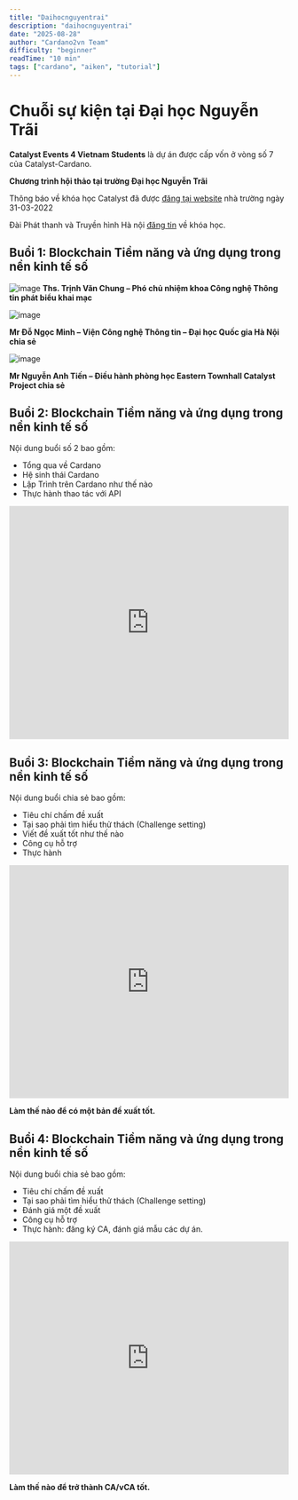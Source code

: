 ```yaml
---
title: "Daihocnguyentrai"
description: "daihocnguyentrai"
date: "2025-08-28"
author: "Cardano2vn Team"
difficulty: "beginner"
readTime: "10 min"
tags: ["cardano", "aiken", "tutorial"]
---
```


Chuỗi sự kiện tại Đại học Nguyễn Trãi
==========

**Catalyst Events 4 Vietnam Students** là dự án được cấp vốn ở vòng số 7 của Catalyst-Cardano.

**Chương trình hội thảo tại trường Đại học Nguyễn Trãi**

Thông báo về khóa học Catalyst đã được [đăng tại website](http://daihocnguyentrai.edu.vn/hoi-thao-blockchain-tiem-nang-va-ung-dung-trong-nen-kinh-te-so/?fbclid=IwAR18DERe5P4-_W_k7c8QQdwEwgLQTFXl28utTgksBSFrUaSc_FZLDmaiUwg ) nhà trường ngày 31-03-2022

Đài Phát thanh và Truyền hình Hà nội [đăng tin](https://hanoitv.vn/cong-nghe-doi-song-ung-dung-cong-nghe-de-khoi-nghiep-doi-moi-sang-tao-thanh-cong-trong-dai-dich-covid-v193527.html) về khóa học.

## Buổi 1: Blockchain Tiềm năng và ứng dụng trong nền kinh tế số ##

![image](https://user-images.githubusercontent.com/34856010/161673696-bcc1be95-71a0-49f7-ac32-4b50f84ea58e.png)
**Ths. Trịnh Văn Chung – Phó chủ nhiệm khoa Công nghệ Thông tin phát biểu khai mạc**


![image](https://user-images.githubusercontent.com/34856010/161676341-02f8e32f-031f-4365-a1a5-b9956934fb33.png)

**Mr Đỗ Ngọc Minh – Viện Công nghệ Thông tin – Đại học Quốc gia Hà Nội chia sẻ**


![image](https://user-images.githubusercontent.com/34856010/161676414-91f8ba4c-2d64-458a-85a7-4552c230302b.png)

**Mr Nguyễn Anh Tiến – Điều hành phòng học Eastern Townhall Catalyst Project chia sẻ**

## Buổi 2: Blockchain Tiềm năng và ứng dụng trong nền kinh tế số ##
Nội dung buổi số 2 bao gồm:
- Tổng qua về Cardano
- Hệ sinh thái Cardano
- Lập Trình trên Cardano như thế nào
- Thực hành thao tác với API


<iframe width="100%" height="420" src="https://www.youtube.com/embed/1WG3icL-HJY" title="YouTube video player" frameborder="0" allow="accelerometer; autoplay; clipboard-write; encrypted-media; gyroscope; picture-in-picture" allowfullscreen></iframe>

## Buổi 3: Blockchain Tiềm năng và ứng dụng trong nền kinh tế số ##

Nội dung buổi chia sẻ bao gồm:
- Tiêu chí chấm đề xuất
- Tại sao phải tìm hiểu thử thách (Challenge setting)
- Viết đề xuất tốt như thế nào
- Công cụ hỗ trợ
- Thực hành

<iframe width="100%" height="420" src="https://www.youtube.com/embed/2d4xwIfkpfQ" title="YouTube video player" frameborder="0" allow="accelerometer; autoplay; clipboard-write; encrypted-media; gyroscope; picture-in-picture" allowfullscreen></iframe>

**Làm thế nào để có một bản đề xuất tốt.**

## Buổi 4: Blockchain Tiềm năng và ứng dụng trong nền kinh tế số ##

Nội dung buổi chia sẻ bao gồm:
- Tiêu chí chấm đề xuất
- Tại sao phải tìm hiểu thử thách (Challenge setting)
- Đánh giá một đề xuất
- Công cụ hỗ trợ
- Thực hành: đăng ký CA, đánh giá mẫu các dự án.

<iframe width="100%" height="420" src="https://www.youtube.com/embed/NACwJ3tcJr8" title="YouTube video player" frameborder="0" allow="accelerometer; autoplay; clipboard-write; encrypted-media; gyroscope; picture-in-picture" allowfullscreen></iframe>

**Làm thế nào để trở thành CA/vCA tốt.**
  

